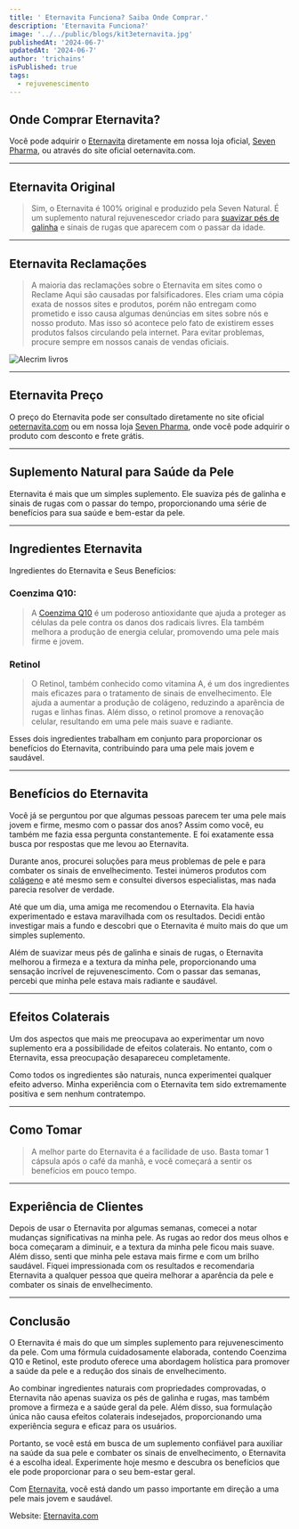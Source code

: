 ```yaml
---
title: ' Eternavita Funciona? Saiba Onde Comprar.'
description: 'Eternavita Funciona?'
image: '../../public/blogs/kit3eternavita.jpg'
publishedAt: '2024-06-7'
updatedAt: '2024-06-7'
author: 'trichains'
isPublished: true
tags:
  - rejuvenescimento
---
```


## Onde Comprar Eternavita?

Você pode adquirir o [Eternavita](https://sevenpharma.com.br/produto/eternavita-5-frascos/) diretamente em nossa loja oficial, [Seven Pharma](https://sevenpharma.com.br/produto/eternavita-5-frascos/), ou através do site oficial oeternavita.com.

---

## Eternavita Original

> Sim, o Eternavita é 100% original e produzido pela Seven Natural. É um suplemento natural rejuvenescedor criado para [suavizar pés de galinha](https://pharmasix.com.br/blog/blogs/linhas-de-expressao) e sinais de rugas que aparecem com o passar da idade.

---

## Eternavita Reclamações

> A maioria das reclamações sobre o Eternavita em sites como o Reclame Aqui são causadas por falsificadores. Eles criam uma cópia exata de nossos sites e produtos, porém não entregam como prometido e isso causa algumas denúncias em sites sobre nós e nosso produto. Mas isso só acontece pelo fato de existirem esses produtos falsos circulando pela internet. Para evitar problemas, procure sempre em nossos canais de vendas oficiais.


<div style={{ display: 'flex', justifyContent: 'center' }}>
  <Image
    src="/blog/blogs/kit1eternavita.jpg"
    width={550}
    height={404}
    alt="Alecrim livros"
  />
</div>

---

## Eternavita Preço

O preço do Eternavita pode ser consultado diretamente no site oficial [oeternavita.com](http://oeternavita.com) ou em nossa loja [Seven Pharma](https://sevenpharma.com.br/produto/eternavita-5-frascos/), onde você pode adquirir o produto com desconto e frete grátis.

---

## Suplemento Natural para Saúde da Pele

Eternavita é mais que um simples suplemento. Ele suaviza pés de galinha e sinais de rugas com o passar do tempo, proporcionando uma série de benefícios para sua saúde e bem-estar da pele.

---

## Ingredientes Eternavita

Ingredientes do Eternavita   e Seus Benefícios:

### Coenzima Q10:

>   A [Coenzima Q10](https://pharmasix.com.br/blog/blogs/coezima-q-10) é um poderoso antioxidante que ajuda a proteger as células da pele contra os danos dos radicais livres. Ela também melhora a produção de energia celular, promovendo uma pele mais firme e jovem.


### Retinol

>  O Retinol, também conhecido como vitamina A, é um dos ingredientes mais eficazes para o tratamento de sinais de envelhecimento. Ele ajuda a aumentar a produção de colágeno, reduzindo a aparência de rugas e linhas finas. Além disso, o retinol promove a renovação celular, resultando em uma pele mais suave e radiante.

Esses dois ingredientes trabalham em conjunto para proporcionar os benefícios do Eternavita, contribuindo para uma pele mais jovem e saudável.

---

## Benefícios do Eternavita

Você já se perguntou por que algumas pessoas parecem ter uma pele mais jovem e firme, mesmo com o passar dos anos? Assim como você, eu também me fazia essa pergunta constantemente. E foi exatamente essa busca por respostas que me levou ao Eternavita.

Durante anos, procurei soluções para meus problemas de pele e para combater os sinais de envelhecimento. Testei inúmeros produtos com [colágeno](https://belezasemtamanho.com.br/colegeno-e-nutrientes) e até mesmo sem e consultei diversos especialistas, mas nada parecia resolver de verdade.

Até que um dia, uma amiga me recomendou o Eternavita. Ela havia experimentado e estava maravilhada com os resultados. Decidi então investigar mais a fundo e descobri que o Eternavita é muito mais do que um simples suplemento.

Além de suavizar meus pés de galinha e sinais de rugas, o Eternavita melhorou a firmeza e a textura da minha pele, proporcionando uma sensação incrível de rejuvenescimento. Com o passar das semanas, percebi que minha pele estava mais radiante e saudável.

---

## Efeitos Colaterais

Um dos aspectos que mais me preocupava ao experimentar um novo suplemento era a possibilidade de efeitos colaterais. No entanto, com o Eternavita, essa preocupação desapareceu completamente.

Como todos os ingredientes são naturais, nunca experimentei qualquer efeito adverso. Minha experiência com o Eternavita tem sido extremamente positiva e sem nenhum contratempo.

---

## Como Tomar

> A melhor parte do Eternavita é a facilidade de uso. Basta tomar 1 cápsula após o café da manhã, e você começará a sentir os benefícios em pouco tempo.

---

## Experiência de Clientes

Depois de usar o Eternavita por algumas semanas, comecei a notar mudanças significativas na minha pele. As rugas ao redor dos meus olhos e boca começaram a diminuir, e a textura da minha pele ficou mais suave. Além disso, senti que minha pele estava mais firme e com um brilho saudável. Fiquei impressionada com os resultados e recomendaria Eternavita a qualquer pessoa que queira melhorar a aparência da pele e combater os sinais de envelhecimento.

---

## Conclusão

O Eternavita é mais do que um simples suplemento para rejuvenescimento da pele. Com uma fórmula cuidadosamente elaborada, contendo Coenzima Q10 e Retinol, este produto oferece uma abordagem holística para promover a saúde da pele e a redução dos sinais de envelhecimento.

Ao combinar ingredientes naturais com propriedades comprovadas, o Eternavita não apenas suaviza os pés de galinha e rugas, mas também promove a firmeza e a saúde geral da pele. Além disso, sua formulação única não causa efeitos colaterais indesejados, proporcionando uma experiência segura e eficaz para os usuários.

Portanto, se você está em busca de um suplemento confiável para auxiliar na saúde da sua pele e combater os sinais de envelhecimento, o Eternavita é a escolha ideal. Experimente hoje mesmo e descubra os benefícios que ele pode proporcionar para o seu bem-estar geral.

Com [Eternavita](https://sevenpharma.com.br/produto/eternavita-5-frascos/), você está dando um passo importante em direção a uma pele mais jovem e saudável.

Website: [Eternavita.com](http://oeternavita.com)



